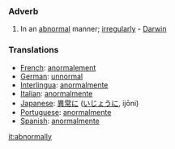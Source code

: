 ===Adverb===
#In an [[abnormal]] manner; [[irregularly]] - [[Darwin]]
===Translations===
*[[French]]: [[anormalement]]
*[[German]]: [[unnormal]]
*[[Interlingua]]: [[anormalmente]]
*[[Italian]]: [[anormalmente]]
*[[Japanese]]: [[異常]]に ([[いじょう]]に, ijōni)
*[[Portuguese]]: [[anormalmente]]
*[[Spanish]]: [[anormalmente]]

[[it:abnormally]]